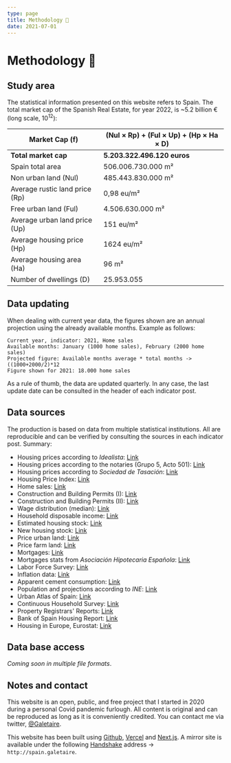 ```yaml
---
type: page
title: Methodology 📓
date: 2021-07-01
---
```



# Methodology 📓

## Study area

The statistical information presented on this website refers to Spain.
The total market cap of the Spanish Real Estate, for year 2022, is ~5.2 billion € (long scale, 10<sup>12</sup>):

| **Market Cap (f)** | **(Nul × Rp) + (Ful × Up) + (Hp × Ha × D)** |
| ---------- | ------------------------------------------ |
| **Total market cap** | **5.203.322.496.120 euros** |
| Spain total area | 506.006.730.000 m² |
| Non urban land (Nul) | 485.443.830.000 m² |
| Average rustic land price (Rp) | 0,98 eu/m² |
| Free urban land (Ful) | 4.506.630.000 m² |
| Average urban land price (Up) | 151 eu/m² |
| Average housing price (Hp) | 1624 eu/m² |
| Average housing area (Ha) | 96 m² |
| Number of dwellings (D) | 25.953.055 |

## Data updating

When dealing with current year data, the figures shown are an annual projection using the already available months. Example as follows:

```
Current year, indicator: 2021, Home sales
Available months: January (1000 home sales), February (2000 home sales)
Projected figure: Available months average * total months -> ((1000+2000/2)*12
Figure shown for 2021: 18.000 home sales
```

As a rule of thumb, the data are updated quarterly. In any case, the last update date can be consulted in the header of each indicator post.

## Data sources

The production is based on data from multiple statistical institutions. All are reproducible and can be verified by consulting the sources in each indicator post. Summary:

- Housing prices according to _Idealista_: [Link](https://www.idealista.com/sala-de-prensa/informes-precio-vivienda)
- Housing prices according to the notaries (Grupo 5, Acto 501): [Link](http://www.notariado.org/liferay/web/cien/estadisticas-al-completo)
- Housing prices according to _Sociedad de Tasación_: [Link](https://www.st-tasacion.es/informe-de-tendencias-digital/)
- Housing Price Index: [Link](https://www.ine.es/dyngs/INEbase/es/operacion.htm?c=Estadistica_C&cid=1254736152838&menu=resultados&idp=1254735976607#!tabs-1254736152561)
- Home sales: [Link](https://www.ine.es/dyngs/INEbase/es/operacion.htm?c=Estadistica_C&cid=1254736171438&menu=resultados&idp=1254735576757#!tabs-1254736158217)
- Construction and Building Permits (I): [Link](https://www.fomento.gob.es/BE/?nivel=2&orden=09000000)
- Construction and Building Permits (II): [Link](https://apps.fomento.gob.es/BoletinOnline/?nivel=2&orden=10000000)
- Wage distribution (median): [Link](https://www.ine.es/jaxiT3/Tabla.htm?t=28191)
- Household disposable income: [Link](https://www.ine.es/jaxiT3/Tabla.htm?t=30906)
- Estimated housing stock: [Link](https://apps.fomento.gob.es/BoletinOnline2/?nivel=2&orden=33000000)
- New housing stock: [Link](https://www.mitma.gob.es/informacion-para-el-ciudadano/informacion-estadistica/vivienda-y-actuaciones-urbanas/estadisticas/stock-de-vivienda-nueva/estadisticas-sobre-stock-de-vivienda-nueva)
- Price urban land: [Link](https://www.mitma.gob.es/el-ministerio/informacion-estadistica/vivienda-y-actuaciones-urbanas/estadisticas/suelo/estadisticas-de-precios-de-suelo-urbano)
- Price farm land: [Link](https://www.mapa.gob.es/es/estadistica/temas/estadisticas-agrarias/economia/encuesta-precios-tierra/)
- Mortgages: [Link](https://www.ine.es/dyngs/INEbase/es/operacion.htm?c=Estadistica_C&cid=1254736170236&menu=resultados&idp=1254735576757#!tabs-1254736158259)
- Mortgages stats from _Asociación Hipotecaria Española_: [Link](http://www.ahe.es/bocms/sites/ahenew/estadisticas/)
- Labor Force Survey: [Link](https://www.ine.es/dyngs/INEbase/es/operacion.htm?c=Estadistica_C&cid=1254736176918&menu=ultiDatos&idp=1254735976595)
- Inflation data: [Link](https://www.inflation.eu/en/inflation-rates/spain/historic-inflation/cpi-inflation-spain.aspx)
- Apparent cement consumption: [Link](https://tematicas.org/sintesis-economica/indicadores-de-produccion-y-demanda-nacional/consumo-aparente-de-cemento/)
- Population and projections according to _INE_: [Link](https://www.ine.es/dyngs/INEbase/en/operacion.htm?c=Estadistica_C&cid=1254736176953&menu=resultados&idp=1254735572981)
- Urban Atlas of Spain: [Link](http://atlasau.mitma.gob.es/#bbox=-1220276,5446287,1639151,1304442&c=indicator&i=siosim.siosim012&s=2014&view=map1)
- Continuous Household Survey: [Link](https://www.ine.es/dyngs/INEbase/en/operacion.htm?c=Estadistica_C&cid=1254736176952&menu=resultados&idp=1254735572981)
- Property Registrars' Reports: [Link](https://www.registradores.org/actualidad/portal-estadistico-registral/estadisticas-de-propiedad)
- Bank of Spain Housing Report: [Link](https://www.bde.es/f/webbde/SES/Secciones/Publicaciones/PublicacionesSeriadas/DocumentosOcasionales/20/Fich/do2013.pdf)
- Housing in Europe, Eurostat: [Link](https://ec.europa.eu/eurostat/cache/digpub/housing/index.html?lang=en)

## Data base access

_Coming soon in multiple file formats_.

## Notes and contact

This website is an open, public, and free project that I started in 2020 during a personal Covid pandemic furlough.
All content is original and can be reproduced as long as it is conveniently credited.
You can contact me via twitter, [@Galetaire](https://twitter.com/Galetaire).

This website has been built using [Github](https://github.com/), [Vercel](https://vercel.com) and [Next.js](https://nextjs.org/). A mirror site is available under the following [Handshake](https://handshake.org/) address → ``http://spain.galetaire``.
